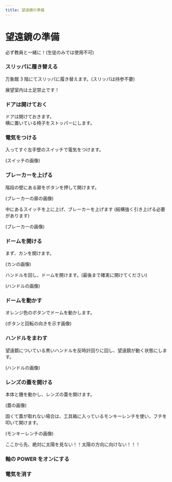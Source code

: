 ```yaml
---
title: 望遠鏡の準備
---
```



# 望遠鏡の準備

<Callout type="error">
  必ず教員と一緒に！(生徒のみでは使用不可)
</Callout>

<Steps>

### スリッパに履き替える

万象館 3 階にてスリッパに履き替えます。(スリッパは持参不要)

<Callout type="warning">
  展望室内は土足禁止です！
</Callout>

### ドアは開けておく

ドアは開けておきます。<br />
横に置いている椅子をストッパーにします。

### 電気をつける

入ってすぐ左手壁のスイッチで電気をつけます。

(スイッチの画像)

### ブレーカーを上げる

階段の壁にある扉をボタンを押して開けます。

(ブレーカーの扉の画像)

中にあるスイッチを上に上げ、ブレーカーを上げます (結構強く引き上げる必要があります)

(ブレーカーの画像)

### ドームを開ける

まず、カンを開けます。

(カンの画像)

ハンドルを回し、ドームを開けます。(最後まで確実に開けてください)

(ハンドルの画像)

### ドームを動かす

オレンジ色のボタンでドームを動かします。

(ボタンと回転の向きを示す画像)

### ハンドルをまわす

望遠鏡についている黒いハンドルを反時計回りに回し、望遠鏡が動く状態にします。

(ハンドルの画像)

### レンズの蓋を開ける

本体と錘を動かし、レンズの蓋を開けます。

(蓋の画像)

固くて蓋が取れない場合は、工具箱に入っているモンキーレンチを使い、フチを叩いて開けます。

(モンキーレンチの画像)

<Callout type="error">
  ここから先、絶対に太陽を見ない！！太陽の方向に向けない！！！
</Callout>

### 軸の POWER をオンにする

### 電気を消す

</Steps>

